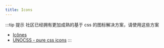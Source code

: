 ```yaml
---
title: Icons
---
```


:::tip 提示
社区已经拥有更加成熟的基于 css 的图标解决方案，请使用这些方案

- [Icônes](https://github.com/antfu/icones)
- [UNOCSS - pure css icons](https://github.com/unocss/unocss/tree/main/packages/preset-icons/)
:::
